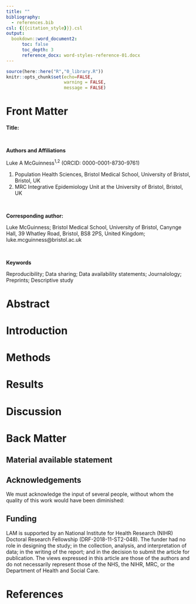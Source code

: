 ```yaml
---
title: ""
bibliography: 
  - references.bib
csl: {{{citation_style}}}.csl
output:
  bookdown::word_document2:
      toc: false
      toc_depth: 3
      reference_docx: word-styles-reference-01.docx
---
```


``` r

source(here::here("R","0_library.R"))
knitr::opts_chunk$set(echo=FALSE,
                      warning = FALSE,
                      message = FALSE)
```

# Front Matter
__Title: __  

&nbsp;

__Authors and Affiliations__

Luke A McGuinness^1,2^ (ORCID: 0000-0001-8730-9761)

(1) Population Health Sciences, Bristol Medical School, University of Bristol, Bristol, UK
(2) MRC Integrative Epidemiology Unit at the University of Bristol, Bristol, UK

&nbsp;

__Corresponding author:__  

Luke McGuinness; Bristol Medical School, University of Bristol,
Canynge Hall, 39 Whatley Road, Bristol, BS8 2PS, United Kingdom; luke.mcguinness@bristol.ac.uk

&nbsp;

__Keywords__

Reproducibility; Data sharing; Data availability statements; Journalology; Preprints; Descriptive study

#####

# Abstract {#abstract}


#####

# Introduction {#intro}


#####

# Methods {#methods}


#####

# Results {#results}

#####

# Discussion


#####

# Back Matter

## Material available statement


## Acknowledgements

We must acknowledge the input of several people, without whom the quality of this work would have been diminished: 


## Funding

LAM is supported by an National Institute for Health Research (NIHR) Doctoral Research Fellowship (DRF-2018-11-ST2-048). The funder had no role in designing the study; in the collection, analysis, and interpretation of data; in the writing of the report; and in the decision to submit the article for publication. The views expressed in this article are those of the authors and do not necessarily represent those of the NHS, the NIHR, MRC, or the Department of Health and Social Care.

#####

# References
